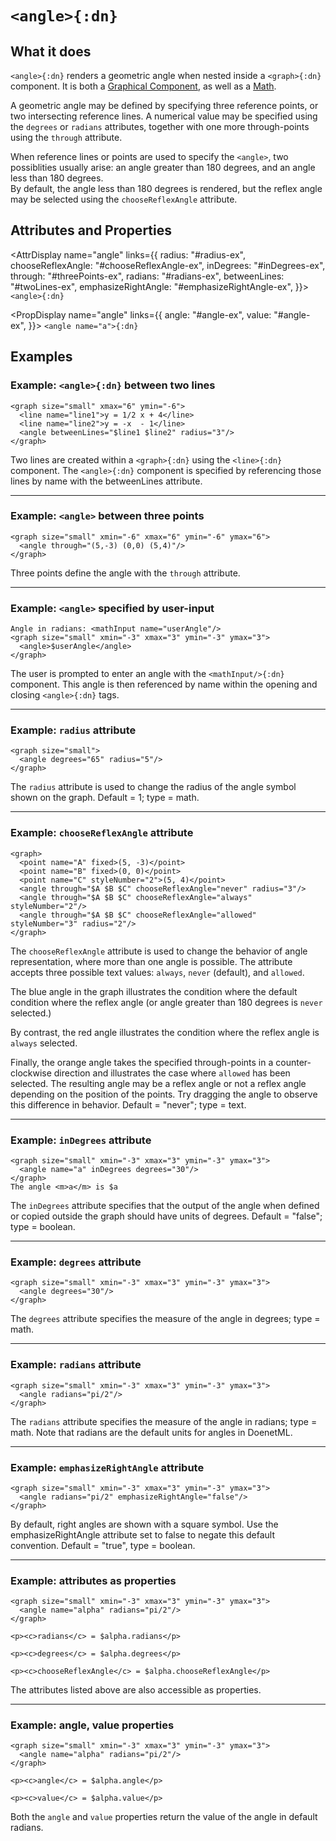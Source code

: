 
# `<angle>{:dn}`

## What it does
`<angle>{:dn}` renders a geometric angle when nested inside a `<graph>{:dn}` component. It is both a [Graphical Component](../componentClasses), as well as a [Math](../componentClasses). 

A geometric angle may be defined by specifying three reference points, or two intersecting reference lines. A numerical value may be specified using the `degrees` or `radians` attributes, together with one more through-points using the `through` attribute.

When reference lines or points are used to specify the `<angle>`, two possiblities usually arise: an angle greater than 180 degrees, and an angle less than 180 degrees.  
By default, the angle less than 180 degrees is rendered, but the reflex angle may be selected using the `chooseReflexAngle` attribute.

## Attributes and Properties

<AttrDisplay name="angle" links={{
  radius: "#radius-ex",
  chooseReflexAngle: "#chooseReflexAngle-ex",
  inDegrees: "#inDegrees-ex",
  through: "#threePoints-ex",
  radians: "#radians-ex",
  betweenLines: "#twoLines-ex",
  emphasizeRightAngle: "#emphasizeRightAngle-ex",
}}>
`<angle>{:dn}`
</AttrDisplay>

<PropDisplay name="angle" links={{
  angle: "#angle-ex",
  value: "#angle-ex",
}}>
`<angle name="a">{:dn}`
</PropDisplay>

## Examples
<a id="twoLines-ex"></a>
### Example: `<angle>{:dn}` between two lines
```doenet-example {4}
<graph size="small" xmax="6" ymin="-6">
  <line name="line1">y = 1/2 x + 4</line>
  <line name="line2">y = -x  - 1</line>
  <angle betweenLines="$line1 $line2" radius="3"/>
</graph>
```
Two lines are created within a `<graph>{:dn}` using the `<line>{:dn}` component. The `<angle>{:dn}` component is specified by referencing those lines by name with the betweenLines attribute. 

---

<a id="threePoints-ex"></a>
### Example: `<angle>` between three points
```doenet-example
<graph size="small" xmin="-6" xmax="6" ymin="-6" ymax="6">
  <angle through="(5,-3) (0,0) (5,4)"/>
</graph>
```
Three points define the angle with the `through` attribute.

---

<a id="userInput-ex"></a>
### Example: `<angle>` specified by user-input
```doenet-editor-horiz
Angle in radians: <mathInput name="userAngle"/>
<graph size="small" xmin="-3" xmax="3" ymin="-3" ymax="3">
  <angle>$userAngle</angle>
</graph>
```
The user is prompted to enter an angle with the `<mathInput/>{:dn}` component. This angle is then referenced by name within the opening and closing `<angle>{:dn}` tags.

---

<a id="radius-ex"></a>
### Example: `radius` attribute
```doenet-editor-horiz
<graph size="small">
  <angle degrees="65" radius="5"/>
</graph>
```
The `radius` attribute is used to change the radius of the angle symbol shown on the graph. Default = 1; type = math.

---

<a id="chooseReflexAngle-ex"></a>
### Example: `chooseReflexAngle` attribute
```doenet-editor
<graph>
  <point name="A" fixed>(5, -3)</point>
  <point name="B" fixed>(0, 0)</point>
  <point name="C" styleNumber="2">(5, 4)</point>
  <angle through="$A $B $C" chooseReflexAngle="never" radius="3"/>
  <angle through="$A $B $C" chooseReflexAngle="always" styleNumber="2"/>
  <angle through="$A $B $C" chooseReflexAngle="allowed" styleNumber="3" radius="2"/>
</graph>
```
The `chooseReflexAngle` attribute is used to change the behavior of angle representation, where more than one angle is possible. The attribute accepts three possible text values: `always`, `never` (default), and `allowed`.

The blue angle in the graph illustrates the condition where the default condition where the reflex angle (or angle greater than 
180 degrees is `never` selected.)

By contrast, the red angle illustrates the condition where the reflex angle is `always` selected.

Finally, the orange angle takes the specified through-points in a counter-clockwise direction and illustrates the case where `allowed` has been selected. 
The resulting angle may be a reflex angle or not a reflex angle depending on the position of the points. Try dragging the angle to observe this difference in behavior. Default = "never"; type = text.

---

<a id="inDegrees-ex"></a>
### Example: `inDegrees` attribute
```doenet-example
<graph size="small" xmin="-3" xmax="3" ymin="-3" ymax="3">
  <angle name="a" inDegrees degrees="30"/>
</graph>
The angle <m>a</m> is $a
```
The `inDegrees` attribute specifies that the output of the angle when defined or copied outside the graph should have units of degrees. 
Default = "false"; type = boolean.

---

<a id="degrees-ex"></a>
### Example: `degrees` attribute
```doenet-example
<graph size="small" xmin="-3" xmax="3" ymin="-3" ymax="3">
  <angle degrees="30"/>
</graph>
```
The `degrees` attribute specifies the measure of the angle in degrees; type = math.

---

<a id="radians-ex"></a>
### Example: `radians` attribute
```dn
<graph size="small" xmin="-3" xmax="3" ymin="-3" ymax="3">
  <angle radians="pi/2"/>
</graph>
```
The `radians` attribute specifies the measure of the angle in radians; type = math. 
Note that radians are the default units for angles in DoenetML.

---

<a id="emphasizeRightAngle-ex"></a>
### Example: `emphasizeRightAngle` attribute
```doenet-example
<graph size="small" xmin="-3" xmax="3" ymin="-3" ymax="3">
  <angle radians="pi/2" emphasizeRightAngle="false"/>
</graph>
```
By default, right angles are shown with a square symbol. 
Use the emphasizeRightAngle attribute set to false to negate this default convention. Default = "true", type = boolean.

---

<a id="attributesAsProps-ex"></a>
### Example: attributes as properties
```doenet-example
<graph size="small" xmin="-3" xmax="3" ymin="-3" ymax="3">
  <angle name="alpha" radians="pi/2"/>
</graph>

<p><c>radians</c> = $alpha.radians</p>

<p><c>degrees</c> = $alpha.degrees</p>

<p><c>chooseReflexAngle</c> = $alpha.chooseReflexAngle</p>
```
The attributes listed above are also accessible as properties.

---

<a id="angle-ex"></a>
### Example: angle, value properties
```dn
<graph size="small" xmin="-3" xmax="3" ymin="-3" ymax="3">
  <angle name="alpha" radians="pi/2"/>
</graph>

<p><c>angle</c> = $alpha.angle</p>

<p><c>value</c> = $alpha.value</p>
```
Both the `angle` and `value` properties return the value of the angle in default radians. 

